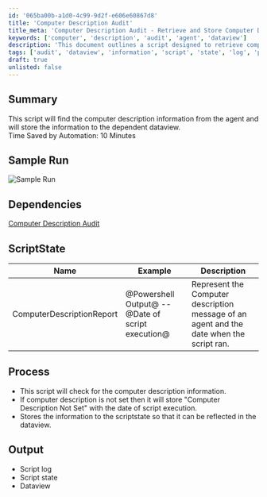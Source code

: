 ```yaml
---
id: '065ba00b-a1d0-4c99-9d2f-e606e60867d8'
title: 'Computer Description Audit'
title_meta: 'Computer Description Audit - Retrieve and Store Computer Description Information'
keywords: ['computer', 'description', 'audit', 'agent', 'dataview']
description: 'This document outlines a script designed to retrieve computer description information from agents and store it in a dependent dataview. The script enhances efficiency by saving approximately 10 minutes of manual effort. It includes sample output, dependencies, and detailed processing steps.'
tags: ['audit', 'dataview', 'information', 'script', 'state', 'log', 'process']
draft: true
unlisted: false
---
```

## Summary

This script will find the computer description information from the agent and will store the information to the dependent dataview.  
Time Saved by Automation: 10 Minutes

## Sample Run

![Sample Run](../../static/img/Computer-Description-Data-Report/image_1.png)

## Dependencies

[Computer Description Audit](https://proval.itglue.com/DOC-5078775-7998430)

## ScriptState

| Name                    | Example                               | Description                                                             |
|-------------------------|---------------------------------------|-------------------------------------------------------------------------|
| ComputerDescriptionReport| @Powershell Output@ -- @Date of script execution@ | Represent the Computer description message of an agent and the date when the script ran. |

## Process

- This script will check for the computer description information.
- If computer description is not set then it will store "Computer Description Not Set" with the date of script execution.
- Stores the information to the scriptstate so that it can be reflected in the dataview.

## Output

- Script log
- Script state
- Dataview













